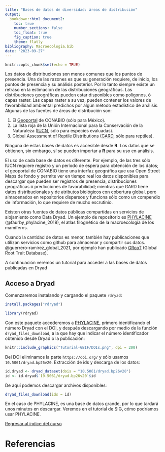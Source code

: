 ```yaml
---
title: "Bases de datos de diversidad: áreas de distribución"
output: 
  bookdown::html_document2:
    toc: true
    number_sections: false
    toc_float: true
    fig_caption: true
    theme: flatly
bibliography: Macroecologia.bib
date: "2023-09-27"
---
```


```r
knitr::opts_chunk$set(echo = TRUE)
```

Los datos de distribuciones son menos comunes que los puntos de presencia. Una de las razones es que su generación requiere, de inicio, los puntos de presencia y su análisis posterior. Por lo tanto siempre existe un retraso en la estimación de las distribuciones geográficas. Las distribuciones geográficas pueden estar disponibles como polígonos, ó capas raster. Las capas raster a su vez, pueden contener los valores de favorabilidad ambiental predichos por algún método estadístico de análisis. Algunas de las fuentes de áreas de distribución son:

1. El [Geoportal](http://geoportal.conabio.gob.mx/) de CONABIO (sólo para México).
2. La lista roja de la Unión Internacional para la Conservación de la Naturaleza ([IUCN](https://www.iucnredlist.org/en), sólo para especies evaluadas).
3. Global Assessment of Reptile Distributions ([GARD](http://www.gardinitiative.org/data.html), sólo para reptiles).

Ninguna de estas bases de datos es accesible desde **R**. Los datos que se obtienen, sin embargo, sí se pueden importar a **R** para su uso en análisis.

El uso de cada base de datos es diferente. Por ejemplo, de las tres sólo IUCN requiere registro y un período de espera para obtención de los datos; el geoportal de CONABIO tiene una interfaz geográfica que usa Open Street Maps de fondo y permite ver en tiempo real los datos disponibles para descargar que pueden ser registros de presencia, distribuciones geográficas ó predicciones de favorabilidad; mientras que GARD tiene datos distribucionales y de atributos biológicos con cobertura global, pero almacenados en repositorios dispersos y funciona sólo como un compendio de información, lo que requiere de mucho escrutinio.

Existen otras fuentes de datos públicas compartidas en servicios de alojamiento como Data Dryad. Un ejemplo de repositorio es [PHYLACINE](https://datadryad.org/stash/dataset/doi:10.5061/dryad.bp26v20) (@faurby_phylacine_2018), el atlas filognético de la macroecología de los mamíferos.

Cuando la cantidad de datos es menor, también hay publicaciones que utilizan servicios como github para almacenar y compartir sus datos. @guerrero-ramirez_global_2021, por ejemplo han publicado [GRooT](https://groot-database.github.io/GRooT/#two) (Global Root Trait Database).

A continuación veremos un tutorial para acceder a las bases de datos publicadas en Dryad

## Acceso a Dryad

Comenzaremos instalando y cargando el paquete `rdryad`:

```r
install.packages("rdryad")
```

```r
library(rdryad)
```

Con este paquete accederemos a [PHYLACINE](https://datadryad.org/stash/dataset/doi:10.5061/dryad.bp26v20), primero identificando el número Dryad con el DOI, y después descargando por medio de la función `dryad_files_download`, a la que hay que indicar el número identificador obtenido desde Dryad o la publicación:

```r
knitr::include_graphics("Tutorial-GBIF/DOIs.png", dpi = 200)
```

Del DOI eliminamos la parte `https://doi.org/` y sólo usamos `10.5061/dryad.bp26v20`. Extracción de ids y descarga de los datos:

```r
id.dryad <- dryad_dataset(dois = "10.5061/dryad.bp26v20")
id <- id.dryad$`10.5061/dryad.bp26v20`$id
```

De aquí podemos descargar archivos disponibles:

```r
dryad_files_download(ids = id)
```

En el caso de PHYLACINE, es una base de datos grande, por lo que tardará unos minutos en descargar. Veremos en el tutorial de SIG, cómo podríamos usar PHYLACINE.

[Regresar al índice del curso](index.html)

# Referencias


